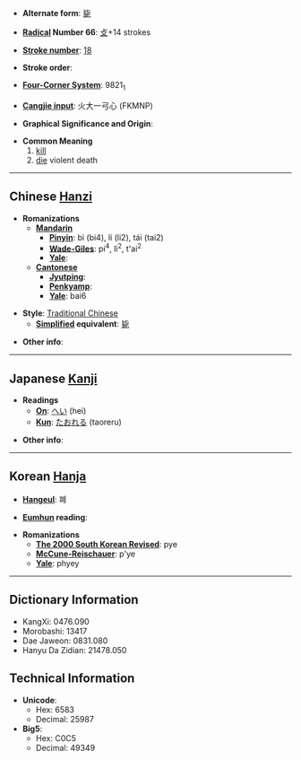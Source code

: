 * '''Alternate form''': [[毙]]

* '''[[Wiktionary:Chinese radical index| Radical]] Number 66''': [[Wiktionary:Chinese radical index 攴|攴]]+14 strokes

* '''[[Wiktionary:Chinese total strokes index|Stroke number]]''': [[Wiktionary:Chinese total strokes index 18|18]]

* '''Stroke order''': 

* '''[[Wiktionary:Chinese four corner index|Four-Corner System]]''': 9821<sub>1</sub>

* '''[[Wiktionary:Chinese Cangjie index|Cangjie input]]''': 火大一弓心 (FKMNP)

* '''Graphical Significance and Origin''': 

* '''Common Meaning'''
*#[[kill]]
*# [[die]] violent death

----

== Chinese [[Hanzi]] ==

* '''Romanizations'''
** '''[[Mandarin]]'''
*** '''[[Pinyin]]''': bì (bi4), lí (li2), tái (tai2)
*** '''[[Wade-Giles]]''': pi<sup>4</sup>, li<sup>2</sup>, t'ai<sup>2</sup>
*** '''[[Yale]]''': 
** '''[[Cantonese]]'''
*** '''[[Jyutping]]''':
*** '''[[Penkyamp]]''': 
*** '''[[Yale]]''': bai6

* '''Style''': [[Traditional Chinese]] 
** '''[[Simplified Chinese|Simplified]] equivalent''': [[毙]]

* '''Other info''': 

----

== Japanese [[Kanji]] ==

* '''Readings'''
** '''[[On]]''': [[へい]] (hei)
** '''[[Kun]]''': [[たおれる]] (taoreru)

* '''Other info''':  

----

== Korean [[Hanja]] ==

* '''[[Hangeul]]''': 폐

* '''[[Eumhun]] reading''': 

* '''Romanizations'''
** '''[[The 2000 South Korean Revised Romanization|The 2000 South Korean Revised]]''': pye
** '''[[McCune-Reischauer]]''': p'ye
** '''[[Yale]]''': phyey

----

== Dictionary Information ==

* KangXi: 0476.090
* Morobashi: 13417
* Dae Jaweon: 0831.080
* Hanyu Da Zidian: 21478.050

== Technical Information ==

* '''Unicode''':
** Hex: 6583
** Decimal: 25987
* '''Big5''':
** Hex: C0C5
** Decimal: 49349